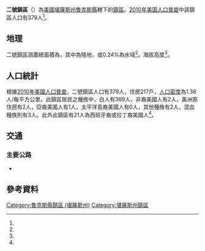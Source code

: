 {{noteTA
|G1=USState
}}
{{Infobox settlement
|official_name = 二號鎮區
|native_name = Township 2
|settlement_type = 鎮區
|pushpin_map=USA Kansas
|coordinates_display = inline,title
|coordinates_region = US-KS
|subdivision_type = [[世界政區索引|國家]]
|subdivision_name = [[美国|美国]]
|subdivision_type1 = [[美國行政區劃|州]]
|subdivision_name1 = [[堪薩斯州|堪薩斯州]]
|subdivision_type2 = [[堪薩斯州行政區劃|縣]]
|subdivision_name2 = [[魯克斯縣_(堪薩斯州)|魯克斯縣]]
|area_total_km2 = 278.4
|area_land_km2 = 277.74
|area_water_km2 = 0.66
|area_total_sq_mi =
|area_land_sq_mi =
|area_water_sq_mi =
|area_water_percent = 0.24
|population_as_of = [[2010年美国人口普查|2010]]
|population_footnotes = <ref name="Census 2010">{{cite web| url=http://factfinder2.census.gov| title=Race, Hispanic or Latino, Age, and Housing Occupancy: 2010 Census Redistricting Data, Township 2, Rooks County, Kansas| publisher=U.S. Census Bureau, American FactFinder 2| accessdate=2017-03-27| archive-date=2013-09-11| archive-url=https://web.archive.org/web/20130911234518/http://factfinder2.census.gov/| dead-url=no}}</ref>
|population_total = 379
|population_density_km2 = auto
|elevation_footnotes = <ref name="gnis"/>
|elevation_m = 539
|elevation_ft = 
|latd = 39
|latm = 25
|lats = 57
|latNS = N
|longd = 99
|longm = 12
|longs = 34
|longEW = W
|postal_code_type =
|postal_code = 
|blank_name = [[聯邦資料處理標準|FIPS代碼]]
|blank_info = 20-71207
|blank1_name = [[地名信息系统|GNIS編號]] 
|blank1_info = 472231<ref name="gnis">{{cite web |url= {{Gnis3|472231}} |title= Township 2, Rooks County, Kansas|work= [[Geographic_Names_Information_System|Geographic Names Information System]]|publisher= [[United_States_Geological_Survey|United States Geological Survey]] |accessdate= 2017-03-27 }}</ref>
|website = 
|footnotes = 
}}

'''二號鎮區'''（{{lang-en|'''Township 2'''}}）為[[美國|美國]][[堪薩斯州|堪薩斯州]][[魯克斯縣_(堪薩斯州)|魯克斯縣]]轄下的[[行政鎮區|鎮區]]。[[2010年美国人口普查|2010年美国人口普查]]中該鎮區人口有379人<ref name="Census 2010"/>。

==地理==
二號鎮區涵蓋總面積為{{convert|278.4|km2|sqmi}}，其中{{convert|277.74|km2|sqmi}}為陸地，{{convert|0.66|km2|sqmi}}或0.24%為水域<ref name="Census 2010"/>。海拔高度{{convert|539|m|ft}}<ref name="gnis"/>。

==人口統計==
根據[[2010年美國人口普查|2010年美國人口普查]]，二號鎮區人口有379人，住房217戶，[[人口密度|人口密度]]為1.36人/每平方公里。此鎮區居民之種族中，白人有369人，非裔美國人有2人，美洲原住民有2人，亞裔美國人有1人，太平洋島裔美國人有0人，其他種族有2人，混血種族則有3人。此外此鎮區有21人為西班牙裔或拉丁裔美國人<ref name="Census 2010"/>。

==交通==
===主要公路===
*{{Jct|country=USA|US|24}}

==參考資料==
{{reflist}}

{{魯克斯縣 (堪薩斯州)}}

{{DEFAULTSORT: 02}}
[[Category:魯克斯縣鎮區_(堪薩斯州)|Category:魯克斯縣鎮區 (堪薩斯州)]]
[[Category:堪薩斯州鎮區|Category:堪薩斯州鎮區]]

{{RooksCountyKS-geo-stub}}